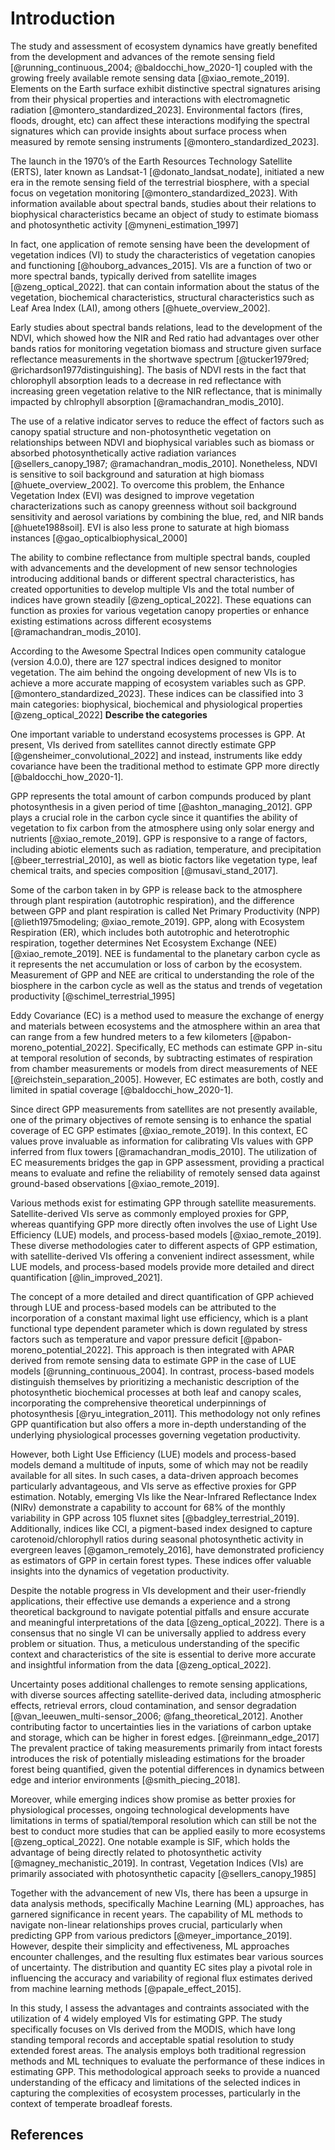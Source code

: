 # Introduction

The study and assessment of ecosystem dynamics have greatly benefited from the
development and advances of the remote sensing field [@running_continuous_2004; @baldocchi_how_2020-1]
coupled with the growing freely available remote sensing 
data [@xiao_remote_2019]. Elements on the Earth surface exhibit
distinctive spectral signatures arising from their physical properties and
interactions with electromagnetic radiation [@montero_standardized_2023].
Environmental factors (fires, floods, drought, etc) can affect these
interactions modifying the spectral signatures which can provide insights about 
surface process when measured by remote sensing instruments [@montero_standardized_2023].

The launch in the 1970's of the  Earth Resources Technology Satellite (ERTS),
later known as Landsat-1 [@donato_landsat_nodate], initiated a new era in the 
remote sensing field of the terrestrial biosphere, with a special focus on 
vegetation monitoring [@montero_standardized_2023]. With information available
about spectral bands, studies about their relations to biophysical
characteristics became an object of study to estimate biomass and photosynthetic
activity [@myneni_estimation_1997]

In fact, one application of remote sensing have been the development of
vegetation indices (VI) to study the characteristics of vegetation canopies and
functioning [@houborg_advances_2015]. VIs are a function of two or more 
spectral bands, typically derived from satellite images [@zeng_optical_2022]. 
that can contain information about the status of the vegetation, biochemical
characteristics, structural characteristics such as Leaf Area Index 
(LAI), among others [@huete_overview_2002].

Early studies about spectral bands relations, lead to the development of the
NDVI, which showed how the NIR and Red ratio had advantages over other bands
ratios for monitoring vegetation biomass and structure given surface reflectance
measurements in the shortwave spectrum [@tucker1979red; @richardson1977distinguishing].
The basis of NDVI rests in the fact that chlorophyll absorption leads to a
decrease in red reflectance with increasing green vegetation relative to the
NIR reflectance, that is minimally impacted by chlrophyll absorption [@ramachandran_modis_2010].

The use of a relative indicator serves to reduce the effect of factors such as 
canopy spatial structure and non-photosynthetic vegetation on relationships 
between NDVI and biophysical variables such as biomass or absorbed 
photosynthetically active radiation variances [@sellers_canopy_1987; @ramachandran_modis_2010].
Nonetheless, NDVI is sensitive to soil background and saturation at
high biomass [@huete_overview_2002]. To overcome this problem, the Enhance
Vegetation Index (EVI) was designed to improve vegetation characterizations such
as canopy greenness without soil background sensitivity and aerosol variations
by combining the blue, red, and NIR bands [@huete1988soil]. EVI is also less 
prone to saturate at high biomass instances [@gao_opticalbiophysical_2000]

The ability to combine reflectance from multiple spectral bands, coupled with advancements and  the
development of new sensor technologies introducing additional bands or different
spectral characteristics, has created opportunities to develop multiple VIs  and
the total number of indices have grown steadily [@zeng_optical_2022]. These 
equations can function as proxies for various vegetation canopy properties or 
enhance existing estimations across different ecosystems [@ramachandran_modis_2010].

According to the Awesome Spectral Indices open community catalogue (version
4.0.0), there are 127 spectral indices designed to monitor vegetation. The aim
behind the ongoing development of new VIs is to achieve a more accurate mapping
of ecosystem variables such as GPP. [@montero_standardized_2023]. These 
indices can be classified into 3 main categories: biophysical, biochemical and 
physiological properties [@zeng_optical_2022] **Describe the categories**

One important variable to understand ecosystems processes is GPP. At present, VIs
derived from satellites cannot directly estimate GPP [@gensheimer_convolutional_2022] 
and instead, instruments like eddy covariance have been the traditional method 
to estimate GPP more directly [@baldocchi_how_2020-1].

GPP represents the total amount of carbon compunds produced by plant photosynthesis
in a given period of time [@ashton_managing_2012]. GPP plays a crucial
role in the carbon cycle since it quantifies the ability of vegetation to fix 
carbon from the atmosphere using only solar energy and nutrients [@xiao_remote_2019]. 
GPP is responsive to a range of factors, including abiotic elements such as 
radiation, temperature, and precipitation [@beer_terrestrial_2010], as well as biotic factors like
vegetation type, leaf chemical traits, and species composition [@musavi_stand_2017].

Some of the carbon taken in by GPP is release back to the atmosphere through
plant respiration (autotrophic respiration), and the difference between GPP and
plant respiration  is called Net Primary Productivity (NPP) [@lieth1975modeling; @xiao_remote_2019].
GPP, along with Ecosystem Respiration (ER), which includes both autotrophic and
heterotrophic respiration, together determines Net Ecosystem Exchange (NEE)
[@xiao_remote_2019]. NEE is fundamental to the planetary carbon cycle as it 
represents the net accumulation or loss of carbon by the ecosystem. Measurement 
of GPP and NEE are critical to understanding the role of the biosphere in the 
carbon cycle as well as the status and trends of vegetation productivity [@schimel_terrestrial_1995]

Eddy Covariance (EC) is a method used to measure the exchange of energy and 
materials between ecosystems and the atmosphere within an area that can range 
from a few hundred meters to a few kilometers [@pabon-moreno_potential_2022].
Specifically, EC methods can estimate GPP in-situ at temporal resolution of 
seconds, by subtracting estimates of respiration from chamber measurements or models
from direct measurements of NEE [@reichstein_separation_2005]. However, EC 
estimates are both, costly and limited in spatial coverage [@baldocchi_how_2020-1].

Since direct GPP measurements from satellites are not presently available, one
of the primary objectives of remote sensing is to enhance the spatial coverage
of EC GPP estimates [@xiao_remote_2019]. In this context,
EC values prove invaluable as information for calibrating VIs values
with GPP inferred from flux towers [@ramachandran_modis_2010]. The utilization
of EC measurements bridges the gap in GPP assessment, providing a practical
means to evaluate and refine the reliability of remotely sensed data against
ground-based observations [@xiao_remote_2019]. 

Various methods exist for estimating GPP through satellite measurements.
Satellite-derived VIs serve as commonly employed proxies for GPP, whereas
quantifying GPP more directly often involves the use of Light Use Efficiency
(LUE) models,  and process-based models [@xiao_remote_2019]. These diverse
methodologies cater to different aspects of GPP estimation, with 
satellite-derived VIs offering a convenient indirect assessment, while LUE
models, and process-based models provide more detailed and direct quantification
[@lin_improved_2021].

The concept of a more detailed and direct quantification of GPP achieved through
LUE and process-based models can be attributed to the incorporation of a
constant maximal light use efficiency, which is a plant functional type
dependent parameter which is down regulated by stress factors such as
temperature and vapor pressure deficit [@pabon-moreno_potential_2022]. This
approach is then integrated with APAR derived from remote sensing data to
estimate GPP in the case of LUE models  [@running_continuous_2004]. In contrast,
process-based models distinguish themselves by prioritizing a mechanistic
description of the photosynthetic biochemical processes at both leaf and canopy
scales, incorporating the comprehensive theoretical underpinnings of
photosynthesis [@ryu_integration_2011]. This methodology not only refines GPP
quantification but also offers a more in-depth understanding of the underlying
physiological processes governing vegetation productivity.

However, both Light Use Efficiency (LUE) models and process-based models demand
a multitude of inputs, some of which may not be readily available for all sites.
In such cases, a data-driven approach becomes particularly advantageous, and VIs
serve as effective proxies for GPP estimation. Notably, emerging VIs like 
the Near-Infrared Reflectance Index (NIRv) demonstrate a capability to account 
for 68% of the monthly variability in GPP across 105 fluxnet sites [@badgley_terrestrial_2019]. 
Additionally, indices like CCI, a pigment-based index designed to capture carotenoid/chlorophyll ratios
during seasonal photosynthetic activity in evergreen leaves [@gamon_remotely_2016],
have demonstrated proficiency as estimators of GPP in certain forest types. These
indices offer valuable insights into the dynamics of vegetation productivity.

Despite the notable progress in VIs development and their user-friendly
applications, their effective use demands a experience and a strong theoretical
background to navigate potential pitfalls and ensure accurate and meaningful
interpretations of the data [@zeng_optical_2022]. There is a consensus that no
single VI can be universally applied to address every problem or situation.
Thus, a meticulous understanding of the specific context and characteristics of
the site is essential to derive more accurate and insightful information from
the data [@zeng_optical_2022].

Uncertainty poses additional challenges to remote sensing applications, with
diverse sources affecting satellite-derived data, including atmospheric effects,
retrieval errors, cloud contamination, and sensor degradation
[@van_leeuwen_multi-sensor_2006; @fang_theoretical_2012]. Another contributing
factor to uncertainties lies in the variations of carbon uptake and storage,
which can be higher in forest edges. [@reinmann_edge_2017] The prevalent
practice of taking measurements primarily from intact forests introduces the
risk of potentially misleading estimations for the broader forest being
quantified, given the potential differences in dynamics between edge and
interior environments [@smith_piecing_2018].

Moreover, while emerging indices show promise as better proxies for
physiological processes, ongoing technological developments have limitations in
terms of spatial/temporal resolution which can still be not the best to conduct
more studies that can be applied easily to more ecosystems [@zeng_optical_2022].
One notable example is SIF, which holds the advantage of being directly related
to photosynthetic activity [@magney_mechanistic_2019]. In contrast, Vegetation
Indices (VIs) are primarily associated with photosynthetic capacity
[@sellers_canopy_1985]

Together with the advancement of new VIs, there has been a upsurge in data
analysis methods, specifically Machine Learning (ML) approaches, has garnered
significance in recent years. The capability of ML methods to navigate
non-linear relationships proves crucial, particularly when predicting GPP from
various predictors [@meyer_importance_2019]. However, despite their simplicity
and effectiveness, ML approaches encounter challenges, and the resulting flux
estimates bear various sources of uncertainty. The distribution and quantity EC
sites play a pivotal role in influencing the accuracy and variability of
regional flux estimates derived from machine learning methods
[@papale_effect_2015].

In this study, I assess the advantages and contraints associated with the
utilization of 4 widely employed VIs for estimating GPP. The study specifically
focuses on VIs derived from the MODIS, which have long standing temporal records
and acceptable spatial resolution to study extended forest areas. The analysis
employs both traditional regression methods and ML techniques to evaluate the
performance of these indices in estimating GPP. This methodological approach
seeks to provide a nuanced understanding of the efficacy and limitations of the
selected indices in capturing the complexities of ecosystem processes,
particularly in the context of temperate broadleaf forests.

\newpage

## References

::: {#refs}
:::
